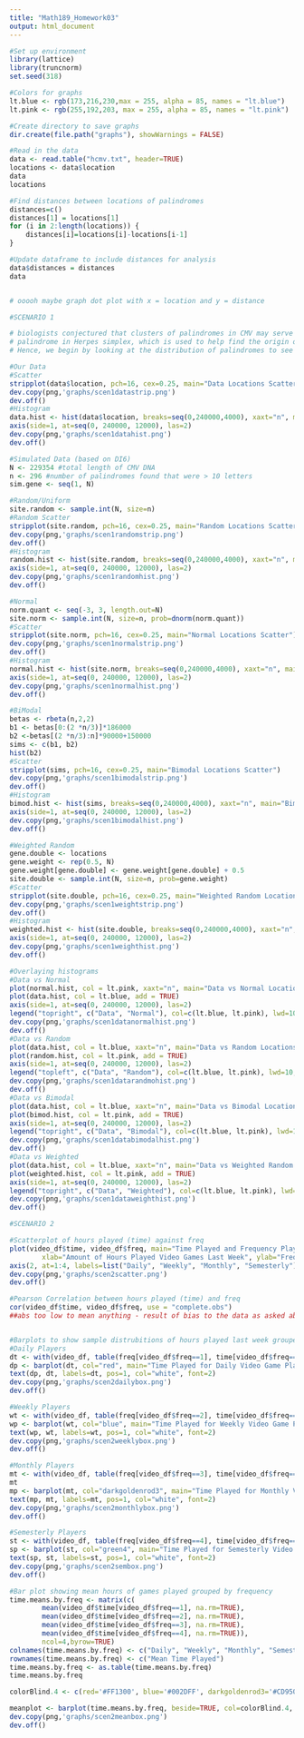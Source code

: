 ```yaml
---
title: "Math189_Homework03"
output: html_document
---
```



```r
#Set up environment
library(lattice)
library(truncnorm)
set.seed(318)

#Colors for graphs
lt.blue <- rgb(173,216,230,max = 255, alpha = 85, names = "lt.blue")
lt.pink <- rgb(255,192,203, max = 255, alpha = 85, names = "lt.pink")

#Create directory to save graphs 
dir.create(file.path("graphs"), showWarnings = FALSE)

#Read in the data
data <- read.table("hcmv.txt", header=TRUE)
locations <- data$location
data
locations
```

```r
#Find distances between locations of palindromes
distances=c()
distances[1] = locations[1]
for (i in 2:length(locations)) { 
    distances[i]=locations[i]-locations[i-1]
}

#Update dataframe to include distances for analysis 
data$distances = distances
data


# ooooh maybe graph dot plot with x = location and y = distance

```

```r
#SCENARIO 1

# biologists conjectured that clusters of palindromes in CMV may serve the same role as the single long 
# palindrome in Herpes simplex, which is used to help find the origin of replication
# Hence, we begin by looking at the distribution of palindromes to see if we can make any observations about the type

#Our Data
#Scatter
stripplot(data$location, pch=16, cex=0.25, main="Data Locations Scatter")
dev.copy(png,'graphs/scen1datastrip.png')
dev.off()
#Histogram
data.hist <- hist(data$location, breaks=seq(0,240000,4000), xaxt="n", main="Data Locations Histogram")
axis(side=1, at=seq(0, 240000, 12000), las=2)
dev.copy(png,'graphs/scen1datahist.png')
dev.off()

#Simulated Data (based on DI6)
N <- 229354 #total length of CMV DNA
n <- 296 #number of palindromes found that were > 10 letters
sim.gene <- seq(1, N)

#Random/Uniform
site.random <- sample.int(N, size=n) 
#Random Scatter
stripplot(site.random, pch=16, cex=0.25, main="Random Locations Scatter")
dev.copy(png,'graphs/scen1randomstrip.png')
dev.off()
#Histogram
random.hist <- hist(site.random, breaks=seq(0,240000,4000), xaxt="n", main="Random Locations Histogram")
axis(side=1, at=seq(0, 240000, 12000), las=2)
dev.copy(png,'graphs/scen1randomhist.png')
dev.off()

#Normal
norm.quant <- seq(-3, 3, length.out=N)
site.norm <- sample.int(N, size=n, prob=dnorm(norm.quant))
#Scatter
stripplot(site.norm, pch=16, cex=0.25, main="Normal Locations Scatter")
dev.copy(png,'graphs/scen1normalstrip.png')
dev.off()
#Histogram
normal.hist <- hist(site.norm, breaks=seq(0,240000,4000), xaxt="n", main="Normal Locations Histogram")
axis(side=1, at=seq(0, 240000, 12000), las=2)
dev.copy(png,'graphs/scen1normalhist.png')
dev.off()

#BiModal
betas <- rbeta(n,2,2)
b1 <- betas[0:(2 *n/3)]*186000
b2 <-betas[(2 *n/3):n]*90000+150000
sims <- c(b1, b2)
hist(b2)
#Scatter
stripplot(sims, pch=16, cex=0.25, main="Bimodal Locations Scatter")
dev.copy(png,'graphs/scen1bimodalstrip.png')
dev.off()
#Histogram
bimod.hist <- hist(sims, breaks=seq(0,240000,4000), xaxt="n", main="Bimodal Locations Histogram")
axis(side=1, at=seq(0, 240000, 12000), las=2)
dev.copy(png,'graphs/scen1bimodalhist.png')
dev.off()

#Weighted Random
gene.double <- locations
gene.weight <- rep(0.5, N)
gene.weight[gene.double] <- gene.weight[gene.double] + 0.5
site.double <- sample.int(N, size=n, prob=gene.weight)
#Scatter
stripplot(site.double, pch=16, cex=0.25, main="Weighted Random Locations Scatter")
dev.copy(png,'graphs/scen1weightstrip.png')
dev.off()
#Histogram
weighted.hist <- hist(site.double, breaks=seq(0,240000,4000), xaxt="n", main="Weighted Random Locations Histogram")
axis(side=1, at=seq(0, 240000, 12000), las=2)
dev.copy(png,'graphs/scen1weighthist.png')
dev.off()

#Overlaying histograms
#Data vs Normal
plot(normal.hist, col = lt.pink, xaxt="n", main="Data vs Normal Locations") 
plot(data.hist, col = lt.blue, add = TRUE)
axis(side=1, at=seq(0, 240000, 12000), las=2)
legend("topright", c("Data", "Normal"), col=c(lt.blue, lt.pink), lwd=10, border="black")
dev.copy(png,'graphs/scen1datanormalhist.png')
dev.off()
#Data vs Random
plot(data.hist, col = lt.blue, xaxt="n", main="Data vs Random Locations") 
plot(random.hist, col = lt.pink, add = TRUE)
axis(side=1, at=seq(0, 240000, 12000), las=2)
legend("topleft", c("Data", "Random"), col=c(lt.blue, lt.pink), lwd=10, border="black")
dev.copy(png,'graphs/scen1datarandmohist.png')
dev.off()
#Data vs Bimodal
plot(data.hist, col = lt.blue, xaxt="n", main="Data vs Bimodal Locations") 
plot(bimod.hist, col = lt.pink, add = TRUE)
axis(side=1, at=seq(0, 240000, 12000), las=2)
legend("topright", c("Data", "Bimodal"), col=c(lt.blue, lt.pink), lwd=10, border="black")
dev.copy(png,'graphs/scen1databimodalhist.png')
dev.off()
#Data vs Weighted
plot(data.hist, col = lt.blue, xaxt="n", main="Data vs Weighted Random Locations") 
plot(weighted.hist, col = lt.pink, add = TRUE)
axis(side=1, at=seq(0, 240000, 12000), las=2)
legend("topright", c("Data", "Weighted"), col=c(lt.blue, lt.pink), lwd=10, border="black")
dev.copy(png,'graphs/scen1dataweighthist.png')
dev.off()
```


```r
#SCENARIO 2

#Scatterplot of hours played (time) against freq
plot(video_df$time, video_df$freq, main="Time Played and Frequency Played Video Games Scatterplot", 
        xlab="Amount of Hours Played Video Games Last Week", ylab="Frequency Play Video Games", yaxt="n")
axis(2, at=1:4, labels=list("Daily", "Weekly", "Monthly", "Semesterly"))
dev.copy(png,'graphs/scen2scatter.png')
dev.off()

#Pearson Correlation between hours played (time) and freq
cor(video_df$time, video_df$freq, use = "complete.obs")
##abs too low to mean anything - result of bias to the data as asked about playing video games the week before a midterm


#Barplots to show sample distrubitions of hours played last week grouped by frequency played games
#Daily Players
dt <- with(video_df, table(freq[video_df$freq==1], time[video_df$freq==1]))
dp <- barplot(dt, col="red", main="Time Played for Daily Video Game Players", xlab="Hours of Games Played", ylab="Number of Students")
text(dp, dt, labels=dt, pos=1, col="white", font=2)
dev.copy(png,'graphs/scen2dailybox.png')
dev.off()

#Weekly Players
wt <- with(video_df, table(freq[video_df$freq==2], time[video_df$freq==2]))
wp <- barplot(wt, col="blue", main="Time Played for Weekly Video Game Players", xlab="Hours of Games Played", ylab="Number of Students")
text(wp, wt, labels=wt, pos=1, col="white", font=2)
dev.copy(png,'graphs/scen2weeklybox.png')
dev.off()

#Monthly Players
mt <- with(video_df, table(freq[video_df$freq==3], time[video_df$freq==3]))
mt
mp <- barplot(mt, col="darkgoldenrod3", main="Time Played for Monthly Video Game Players", xlab="Hours of Games Played", ylab="Number of Students")
text(mp, mt, labels=mt, pos=1, col="white", font=2)
dev.copy(png,'graphs/scen2monthlybox.png')
dev.off()

#Semesterly Players
st <- with(video_df, table(freq[video_df$freq==4], time[video_df$freq==4]))
sp <- barplot(st, col="green4", main="Time Played for Semesterly Video Game Players", xlab="Hours of Games Played", ylab="Number of Students")
text(sp, st, labels=st, pos=1, col="white", font=2)
dev.copy(png,'graphs/scen2sembox.png')
dev.off()

#Bar plot showing mean hours of games played grouped by frequency
time.means.by.freq <- matrix(c(
        mean(video_df$time[video_df$freq==1], na.rm=TRUE),
        mean(video_df$time[video_df$freq==2], na.rm=TRUE),
        mean(video_df$time[video_df$freq==3], na.rm=TRUE),
        mean(video_df$time[video_df$freq==4], na.rm=TRUE)),
        ncol=4,byrow=TRUE)
colnames(time.means.by.freq) <- c("Daily", "Weekly", "Monthly", "Semesterly")
rownames(time.means.by.freq) <- c("Mean Time Played")
time.means.by.freq <- as.table(time.means.by.freq)
time.means.by.freq 

colorBlind.4 <- c(red='#FF1300', blue='#002DFF', darkgoldenrod3='#CD950C', green4='#008B01')

meanplot <- barplot(time.means.by.freq, beside=TRUE, col=colorBlind.4, main="Mean Hours Played by Frequency", xlab="Frequency Play Video Games", ylab="Mean Hours Played")
dev.copy(png,'graphs/scen2meanbox.png')
dev.off()

```

